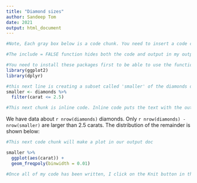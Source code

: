 ---
title: "Diamond sizes"
author: Sandeep Tom 
date: 2021
output: html_document
---

``` {r, echo = FALSE}
#Note, Each gray box below is a code chunk. You need to insert a code chunk and put your R code in it. By setting echo = FALSE. this comment and any code will not show in my output document. If it were TRUE, the comment and code would appear. 
```

```{r setup, include = FALSE}
#The include = FALSE function hides both the code and output in my output document

#You need to install these packages first to be able to use the functions within them. You can install them from the Tools tab or write a new code chunk: install.packages("package_name"). 
library(ggplot2)
library(dplyr)
```

```{r, include = FALSE}
#this next line is creating a subset called 'smaller' of the diamonds data
smaller <- diamonds %>% 
  filter(carat <= 2.5)
```

```{r, echo = FALSE}
#This next chunk is inline code. Inline code puts the text with the output of the function in my document.
```

We have data about `r nrow(diamonds)` diamonds. Only 
`r nrow(diamonds) - nrow(smaller)` are larger than
2.5 carats. The distribution of the remainder is shown
below:

``` {r, echo = FALSE}
#This next code chunk will make a plot in our output doc
```

```{r, echo = FALSE}
smaller %>% 
  ggplot(aes(carat)) + 
  geom_freqpoly(binwidth = 0.01)
```

```{r, echo = FALSE}
#Once all of my code has been written, I click on the Knit button in the tool bar above to produce my document.
```
